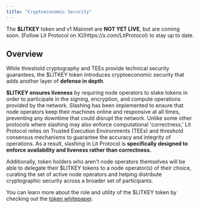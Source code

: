 ```yaml
---
title: "Cryptoeconomic Security"
---
```


<Warning>
The <b>$LITKEY</b> token and v1 Mainnet are <b>NOT YET LIVE</b>, but are coming soon.
[Follow Lit Protocol on X](https://x.com/LitProtocol) to stay up to date.
</Warning>

## Overview

While threshold cryptography and TEEs provide technical security guarantees, the $LITKEY token introduces cryptoeconomic security that adds another layer of **defense in depth**.

**$LITKEY ensures liveness** by requiring node operators to stake tokens in order to participate in the signing, encryption, and compute operations provided by the network. Slashing has been implemented to ensure that node operators keep their machines online and responsive at all times, preventing any downtime that could disrupt the network. Unlike some other protocols where slashing may also enforce computational 'correctness,' Lit Protocol relies on Trusted Execution Environments (TEEs) and threshold consensus mechanisms to guarantee the accuracy and integrity of operations. As a result, slashing in Lit Protocol is **specifically designed to enforce availability and liveness rather than correctness.**

Additionally, token holders who aren't node operators themselves will be able to delegate their $LITKEY tokens to a node operator(s) of their choice, curating the set of active node operators and helping distribute cryptographic security across a broader set of participants.

You can learn more about the role and utility of the $LITKEY token by checking out the [token whitepaper](https://github.com/LIT-Protocol/LITKEY-Token-Paper-v1/blob/main/%24LITKEY%20Whitepaper%20-%20v1.pdf).

